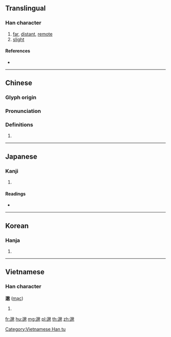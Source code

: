 {{character info/new}}
==Translingual==

===Han character===
{{Han char|rn=162|rad=辵|as=14|sn=18|four=37301|canj=YBHU}}

# [[far]], [[distant]], [[remote]]
# [[slight]]

====References====
* {{Han ref|kx=1267.100|dkj=39198|dj=1765.190|hdz=63892.130|uh=9088|ud=37000|bh=C2E4|bd=49892}}

----

==Chinese==
{{zh-forms}}

===Glyph origin===
{{Han etym}}

===Pronunciation===
{{zh-pron
|m=miǎo
|c=mok6,miu5
|h=pfs=
|md=
|mn=
|w=
|mc=y
|oc=y
|cat=
}}

===Definitions===
{{zh-hanzi}}

# {{rfdef|lang=zh}}

----

==Japanese==

===Kanji===
{{ja-kanji|grade=|rs=辵14}}

# {{defn|lang=ja|sort=辵14}}

====Readings====
* {{ja-readings|on=[[ばく]] (baku), [[まく]] (maku)|kun=[[とおい]] (tooi)|nanori=}}

----

==Korean==

===Hanja===
{{ko-hanja|hangeul=막|eumhun=|rv=mak|mr=mak|y=mak}}

# {{defn|lang=ko|sort=辵14}}

----

==Vietnamese==

===Han character===
'''邈''' ([[mạc]])

# {{defn|lang=vi}}

[[Category:Vietnamese Han tu]]

[[fr:邈]]
[[hu:邈]]
[[mg:邈]]
[[pl:邈]]
[[th:邈]]
[[zh:邈]]